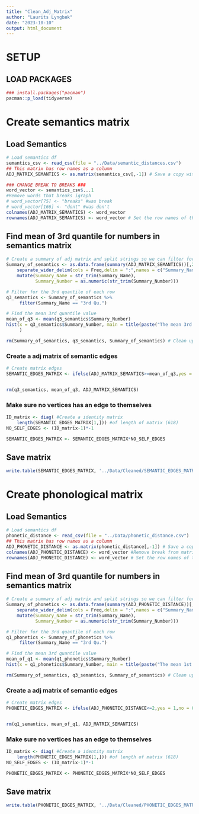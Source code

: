 ```yaml
---
title: "Clean_Adj_Matrix"
author: "Laurits Lyngbæk"
date: "2023-10-10"
output: html_document
---
```


# SETUP
## LOAD PACKAGES
```r
### install.packages("pacman")
pacman::p_load(tidyverse)
```

# Create semantics matrix
## Load Semantics
```r
# Load semantics df
semantics_csv <- read_csv(file = "../Data/semantic_distances.csv")
## This matrix has row names as a column
ADJ_MATRIX_SEMANTICS <- as.matrix(semantics_csv[,-1]) # Save a copy without the name-column

### CHANGE BREAK TO BREAKS ###
word_vector <- semantics_csv$...1
#Remove words that breaks igraph
# word_vector[75] <- "breaks" #was break
# word_vector[166] <- "dont" #was don't
colnames(ADJ_MATRIX_SEMANTICS) <- word_vector
rownames(ADJ_MATRIX_SEMANTICS) <- word_vector # Set the row names of the copied matrix as the name-column from the original matrix

```

## Find mean of 3rd quantile for numbers in semantics matrix
```r

# Create a summary of adj matrix and split strings so we can filter for statistic and get the number
Summary_of_semantics <- as.data.frame(summary(ADJ_MATRIX_SEMANTICS))[,2:3] %>%
    separate_wider_delim(cols = Freq,delim = ":",names = c("Summary_Name", "Summary_Number")) %>% 
    mutate(Summary_Name = str_trim(Summary_Name),
           Summary_Number = as.numeric(str_trim(Summary_Number)))

# Filter for the 3rd quantile of each row
q3_semantics <- Summary_of_semantics %>% 
     filter(Summary_Name == "3rd Qu.")

# Find the mean 3rd quantile value
mean_of_q3 <- mean(q3_semantics$Summary_Number)
hist(x = q3_semantics$Summary_Number, main = title(paste("The mean 3rd quantile value is", round(mean_of_q3,2)))
     )

rm(Summary_of_semantics, q3_semantics, Summary_of_semantics) # Clean up environment
```

### Create a adj matrix of semantic edges
```r
# Create matrix edges
SEMANTIC_EDGES_MATRIX <- ifelse(ADJ_MATRIX_SEMANTICS>=mean_of_q3,yes = 1,no = 0)


rm(q3_semantics, mean_of_q3, ADJ_MATRIX_SEMANTICS)
```
### Make sure no vertices has an edge to themselves
```r
ID_matrix <- diag( #Create a identity matrix
    length(SEMANTIC_EDGES_MATRIX[1,])) #of length of matrix (618)
NO_SELF_EDGES <- (ID_matrix-1)*-1

SEMANTIC_EDGES_MATRIX <- SEMANTIC_EDGES_MATRIX*NO_SELF_EDGES

```


## Save matrix
```r
write.table(SEMANTIC_EDGES_MATRIX, '../Data/Cleaned/SEMANTIC_EDGES_MATRIX.txt', sep = ",")
```



# Create phonological matrix
## Load Semantics
```r
# Load semantics df
phonetic_distance <- read_csv(file = "../Data/phonetic_distance.csv")
## This matrix has row names as a column
ADJ_PHONETIC_DISTANCE <- as.matrix(phonetic_distance[,-1]) # Save a copy without the name-column
colnames(ADJ_PHONETIC_DISTANCE) <- word_vector #Remove break from matrix
rownames(ADJ_PHONETIC_DISTANCE) <- word_vector # Set the row names of the copied matrix as the name-column from the original matrix
```

## Find mean of 3rd quantile for numbers in semantics matrix
```r

# Create a summary of adj matrix and split strings so we can filter for statistic and get the number
Summary_of_phonetics <- as.data.frame(summary(ADJ_PHONETIC_DISTANCE))[,2:3] %>%
    separate_wider_delim(cols = Freq,delim = ":",names = c("Summary_Name", "Summary_Number")) %>% 
    mutate(Summary_Name = str_trim(Summary_Name),
           Summary_Number = as.numeric(str_trim(Summary_Number)))

# Filter for the 3rd quantile of each row
q1_phonetics <- Summary_of_phonetics %>% 
     filter(Summary_Name == "3rd Qu.")

# Find the mean 3rd quantile value
mean_of_q1 <- mean(q1_phonetics$Summary_Number)
hist(x = q1_phonetics$Summary_Number, main = title(paste("The mean 1st quantile value is", round(mean_of_q1,2))))

rm(Summary_of_semantics, q3_semantics, Summary_of_semantics) # Clean up environment
```

### Create a adj matrix of semantic edges
```r
# Create matrix edges
PHONETIC_EDGES_MATRIX <- ifelse(ADJ_PHONETIC_DISTANCE<=2,yes = 1,no = 0)


rm(q1_semantics, mean_of_q1, ADJ_MATRIX_SEMANTICS)
```
### Make sure no vertices has an edge to themselves
```r
ID_matrix <- diag( #Create a identity matrix
    length(PHONETIC_EDGES_MATRIX[1,])) #of length of matrix (618)
NO_SELF_EDGES <- (ID_matrix-1)*-1

PHONETIC_EDGES_MATRIX <- PHONETIC_EDGES_MATRIX*NO_SELF_EDGES

```


## Save matrix
```r
write.table(PHONETIC_EDGES_MATRIX, '../Data/Cleaned/PHONETIC_EDGES_MATRIX.txt', sep = ",")
```



